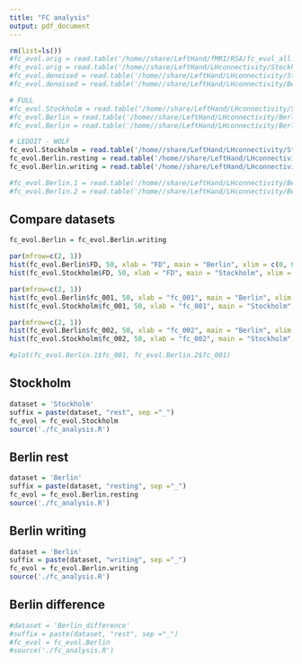 ```yaml
---
title: "FC analysis"
output: pdf_document
---
```




```r

rm(list=ls())
#fc_evol.orig = read.table('/home//share/LeftHand/fMRI/RSA/fc_evol_all.txt', header=T, sep = ',')
#fc_evol.orig = read.table('/home//share/LeftHand/LHconnectivity/Stockholm/lw_fc.csv', header=T, sep = ',')
#fc_evol.denoised = read.table('/home//share/LeftHand/LHconnectivity/Stockholm/lw_fc_rest_denoised.csv', header=T, sep = ',')
#fc_evol.denoised = read.table('/home//share/LeftHand/LHconnectivity/Berlin/lw_fc_denoised.csv', header=T, sep = ',')

# FULL
#fc_evol.Stockholm = read.table('/home//share/LeftHand/LHconnectivity/Stockholm/full_fc_rest.csv', header=T, sep = ',')
#fc_evol.Berlin = read.table('/home//share/LeftHand/LHconnectivity/Berlin/full_fc_resting_all.csv', header=T, sep = ',')
#fc_evol.Berlin = read.table('/home//share/LeftHand/LHconnectivity/Berlin/full_fc_writing_rest_nlp.csv', header=T, sep = ',')

# LEDOIT - WOLF
fc_evol.Stockholm = read.table('/home//share/LeftHand/LHconnectivity/Stockholm/lw_fc_rest_nlp_denoised_5.csv', header=T, sep = ',')
fc_evol.Berlin.resting = read.table('/home//share/LeftHand/LHconnectivity/Berlin/lw_fc_resting_all_nlp.csv', header=T, sep = ',')
fc_evol.Berlin.writing = read.table('/home//share/LeftHand/LHconnectivity/Berlin/lw_fc_writing_rest_nlp.csv', header=T, sep = ',')

#fc_evol.Berlin.1 = read.table('/home//share/LeftHand/LHconnectivity/Berlin/lw_fc_resting_all.csv', header=T, sep = ',')
#fc_evol.Berlin.2 = read.table('/home//share/LeftHand/LHconnectivity/Berlin/lw_fc_writing_rest.csv', header=T, sep = ',')


```

## Compare datasets
```r

fc_evol.Berlin = fc_evol.Berlin.writing

par(mfrow=c(2, 1))
hist(fc_evol.Berlin$FD, 50, xlab = "FD", main = "Berlin", xlim = c(0, 0.8))
hist(fc_evol.Stockholm$FD, 50, xlab = "FD", main = "Stockholm", xlim = c(0, 0.8))

par(mfrow=c(2, 1))
hist(fc_evol.Berlin$fc_001, 50, xlab = "fc_001", main = "Berlin", xlim = c(-1, 1.5))
hist(fc_evol.Stockholm$fc_001, 50, xlab = "fc_001", main = "Stockholm", xlim = c(-1, 1.5))

par(mfrow=c(2, 1))
hist(fc_evol.Berlin$fc_002, 50, xlab = "fc_002", main = "Berlin", xlim = c(-1, 1.5))
hist(fc_evol.Stockholm$fc_002, 50, xlab = "fc_002", main = "Stockholm", xlim = c(-1, 1.5))

#plot(fc_evol.Berlin.1$fc_001, fc_evol.Berlin.2$fc_001)

```

## Stockholm
```r
dataset = 'Stockholm'
suffix = paste(dataset, "rest", sep ="_")
fc_evol = fc_evol.Stockholm
source('./fc_analysis.R')
```

## Berlin rest
```r
dataset = 'Berlin'
suffix = paste(dataset, "resting", sep ="_")
fc_evol = fc_evol.Berlin.resting
source('./fc_analysis.R')
```


## Berlin writing
```r
dataset = 'Berlin'
suffix = paste(dataset, "writing", sep ="_")
fc_evol = fc_evol.Berlin.writing
source('./fc_analysis.R')
```


## Berlin difference
```r
#dataset = 'Berlin_difference'
#suffix = paste(dataset, "rest", sep ="_")
#fc_evol = fc_evol.Berlin
#source('./fc_analysis.R')
```
